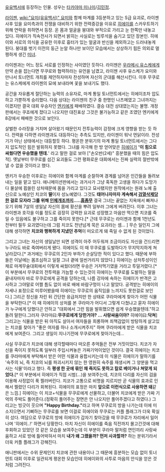 [[유유백서]]에 등장하는 인물. 성우는 [[타카야마 미나미]]/[[김민정]].

[[라이젠]], [[wiki:"요미(유유백서)" 요미]]와 함께 마계를 3등분하고 있는 S급 요괴로, 라이젠 사후 있을 요미측과의 전쟁을 대비하기 위한 전력증강을 이유로 [[히에이]]를 스카우트하기 위해 연락을 취하면서 등장. 온 몸과 얼굴을 붕대와 부적으로 가리고 눈 한쪽만 내놓고 있다. 히에이가 직속전사가 되면서 밝히는 사실로는 빙루석을 숨기고 있던 장본인. 히에이와 서로의 의식을 공유한 이후로 흉터가 있는 얼굴과 반신을 제외하고는 드러내놓게 된다. 붕대를 벗기 이전의 둥근 눈알 하나만 보이던 모습에서는 상상하기 힘든 의외로 멀쩡하게 생긴 [[미녀]]. 

라이젠과는 어느 정도 서로를 인정하는 사이였던 듯하다. 라이젠은 [[우라메시 유스케]]에게 만약 손을 잡는다면 무쿠로와 협력하라는 유언을 남겼고, 라이젠 사후 유스케가 요미와 만나서 토너먼트 개최를 제안하자마자 찬성하며 자신의 군대를 해산시킨다. 이후 무쿠로는 유스케에게 라이젠의 묘에 보내라며 꽃을 보내기도 했다. 

공간을 자유롭게 절단하는 능력의 소유자로, 마계 통일 토너먼트에서는 히에이조차 압도하고 가뿐하게 승리했다. 다음 상대는 라이젠의 친구 중 한명인 나츠메였고 그녀까지는 이겼지만 결국 대회 우승자인 [[엔키]]에게 패배하였다. 결승 대전 상대였는지는 불명. 개정판에서는 쿠죠에게 졌다고 나오지만 대진표상 그것은 불가능하고 같은 조였던 엔키에게 8강에서 패배한 것으로 보인다.

살벌한 수라장을 거치며 살아왔기 때문인지 전투능력이 감정에 크게 영향을 받는 듯 하다. 전력을 다하면 라이젠과도 대등하다는 추측도 있지만, 라이젠이 워낙 먼닭이라. 전성기가 아닌 상태에서는 대등할듯 하다. 평온한 분위기의 마계 통일 토너먼트에서는 그다지 압도적인 힘은 발휘하지 못했다. 그녀를 자극해 한 방 얻어맞은 [[히에이]]가 ''''이 힘으로 싸웠다면 우승했을 텐데.'''' 라고 말한 걸로 보아 ["손오반(2세)" 흥분했을 때의 힘은 압도적]. 옛날부터 무쿠로를 섬긴 요괴들도 그런 평화로운 대회에서는 진짜 실력의 절반밖에 낼 수 없을 것이라고 했다.

엔키가 우승한 이후로는 히에이와 함께 마계를 순찰하며 경계를 넘어온 인간들을 돌려보내는 일을 맡고 있다. 애니메이션판에서는 과거사가 그냥 혹독한 고생을 하다가 도망가다 물살에 휩쓸린 상처때문에 몸을 가리고 있다고 묘사됐지만 원작에서는 원래 노예 출신으로 노예상인 치코의 '''딸'''이자 성노예였다. 그것도 '''태어나자마자 계속해서 [[검열삭제]]당한 걸로 모자라 그를 위해 [[인체개조]]까지.....[[흠좀무]]''' 결국 그녀는 끝없는 지옥에서 빠져나오기 위해 7살의 생일날 자신의 몸에 황산을 뿌려 일부러 그에게 버려진다. 이후 그녀는 라이젠과 호각을 이룰 정도로 굉장히 강력한 요괴로 성장했고 마음만 먹으면 치코를 죽일 수 있음에도 불구하고 그를 죽이지 못한다.[* 근데 무쿠로는 라이젠과 함께 1천년도 전부터 필두 요괴였다는데 그럼 치코도 천년넘게 묵은 요괴라는 셈... ] 무슨 일인지 그에 대해 생각하면 '''치코와 행복하게 지냈던 추억'''이 떠오르게 돼 죽일 수 없게 된 것이었다.

그리고 그녀는 자신의 생일날만 되면 성격이 아주 어두워져 조금이라도 자신을 건드리면 누구라도 바로 죽여버리게 됐다. 히에이도 이 때 무쿠로를 도발하다가 무지막지하게 쳐날라갔다.[* 과거에는 무쿠로의 2인자 부하가 순살당한 적이 있다고 했다. 때문에 부하들은 이날에는 몸조심하고 일절 그녀 곁에 얼씬거리지 않았다.] 히에이는 상처투성이인 채로 마계무술대회에서 이렇게 싸웠더라면 우승은 거저먹기였을 거라고 투덜거렸다.[* 이 부분에서 무쿠로의 전투력을 가늠할 수 있는것이 히에이는 무쿠로를 도발하는 말을 끝내자마자 바로 무쿠로에게 공격을 당하는데, 나름 강자에 속하는 히에이가 반격은 고사하고 그야말로 어쩔 틈도 없이 바로 배에 바람구멍이 나고 말았다. 공격받는 히에이의 자세나 표정으로 미루어봤을때 히에이는 무쿠로의 움직임을 느끼지도 못한걸로 보인다.] 그리곤 정신을 차린 뒤 간단한 응급처치만 한 상태로 쿠라마에게 찾아가 어떤 식물을 부탁한다.[* 이 때 히에이의 상처를 본 쿠라마가 어디서 그렇게 다쳤냐고 묻자 히에이가 누구에게 당했다곤 안하고 "대회에서 그런 힘을 발휘했으면 쉽게 우승했을텐데."하고 돌려 말한다.그러자 쿠라마曰:'''무쿠로에게 당한거야? ... 사랑싸움이야?''' 히에이曰:'''닥쳐'''] 그리고는 식물을 받은 뒤 아직도 살아서 여자들을 희롱하며 죄책감없이 방탕하게 살고있는 치코를 찾아가 "좋은 여자를 하나 소개시켜주지" 하며 쿠라마에게 받은 식물을 치코에게 보여준다. 그리고 생일이 지나기전에 무쿠로에게 찾아가는데...

사실 무쿠로가 치코에 대해 생각할때마다 떠오른 추억들은 전부 거짓이었다. 치코가 자신을 죽이지 못하도록 일부러 주입시켜놓은 가짜기억이었던 것이다. 결국 히에이는 치코를 쿠라마에게 부탁해서 받은 어떤 식물과 융합시키는데 이 식물은 히에이가 말하기를 '숙주의 뇌, 즉 치코의 뇌를 파괴시키지 않는 한 영원히 숙주를 재생시켜 그 양분을 먹고사는 식물'이라고 했다. 즉 '''평생 한 곳에 묶인 채 죽지도 못하고 칼로 베이거나 쳐맞게 되었다.'''[* 이 부분에서 히에이가 직접 시범(...)을 보여주는데, 치코의 다리를 자신의 검을 이용해 사정없이 푹 찔러버린다. 치코가 고통으로 비명을 지르지만 곧 식물의 효과로 인해서 찔렸던 다리가 회복된다. 히에이의 표정은 마치 '''앞으로 이런식으로 사용하면 돼'''같은 느낌.] 히에이는 이 치코+식물을 무쿠로에게 선물하고, 더불어 치코에게 받은 가짜 기억의 주박도 풀어준다.(정확히 풀어주는 장면은 안 나오지만 풀어주겠다고 하였다.) 그리고는 빙긋이 웃으며 '''"Happy Birthday."'''라고 하며 무쿠로의 방을 나가는데 이에 미소지으면서 기뻐하는 무쿠로를 보면 이걸로 히에이와 무쿠로는 커플 플래그가 더욱 확실히 섰다. 여담으로 무쿠로의 방에 히에이가 갑자기 찾아갔을 때 무쿠로가 자리에서 일어나며 '히에이..!' 하면서 당황한다. 마치 자신이 히에이를 죽음 직전까지 몰고간것에 대해 후회하고 있었던 것 같은 모습을 보여주는데 이 부분이 쿠라마 말처럼 연인끼리 사랑싸움하고 서로 방에 틀어박혀서 마치 '''내가 왜 그랬을까? 먼저 사과할까?''' 하는 분위기라서 더욱 커플 플래그가 강해진다.

애니판에서는 수위 문제인지 치코에 관한 내용이나 그 때문에 흥분하는 모습 없이 토너먼트 대회 이후로 일관되게 평온한 모습인데 히에이와의 사투로 마음의 안식을 얻은 것처럼 그려진다.

